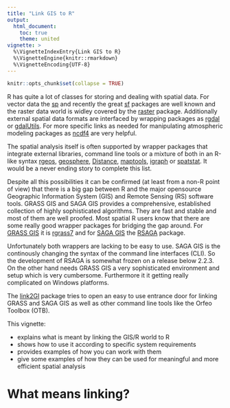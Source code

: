 ```yaml
---
title: "Link GIS to R"
output:
  html_document:
    toc: true
    theme: united
vignette: >
  %\VignetteIndexEntry{Link GIS to R}
  %\VignetteEngine{knitr::rmarkdown}
  %\VignetteEncoding{UTF-8}
---
```


```r
knitr::opts_chunk$set(collapse = TRUE)
```

R has quite a lot of classes for storing and dealing with spatial data. For vector data the [sp](https://CRAN.R-project.org/package=sp) and recently the great [sf](https://CRAN.R-project.org/package=sf) packages are well known and the raster data world is widley covered by the [raster](https://CRAN.R-project.org/package=raster) package. Additionally external spatial data formats are interfaced by wrapping packages as [rgdal](https://CRAN.R-project.org/package=rgdal) or [gdalUtils](https://CRAN.R-project.org/package=gdalUtils). For more specific links as needed for manipulating atmospheric modeling packages as [ncdf4](https://CRAN.R-project.org/package=ncdf4) are very helpful.

The spatial analysis itself is often supported by wrapper packages that integrate external libraries, command line tools or a mixture of both in an R-like syntax [rgeos](https://CRAN.R-project.org/package=rgeos), [geosphere](https://CRAN.R-project.org/package=geosphere), [Distance](https://CRAN.R-project.org/package=Distance), [maptools](https://CRAN.R-project.org/package=maptools), [igraph](https://CRAN.R-project.org/package=igraph) or [spatstat](https://CRAN.R-project.org/package=spatstat). It  would be a never ending story to complete this list. 

Despite all this possibilities it can be confirmed (at least from a non-R point of view) that there  is a big gap between R and the major opensource Geographic Information System (GIS) and Remote Sensing (RS) software tools. GRASS GIS and SAGA GIS provides a comprehensive, established collection of highly sophisticated algorithms. They are fast and stable and most of them are well proofed. Most spatial R  users know that there are some really good wrapper packages for bridging the gap around. For [GRASS GIS](https://grass.osgeo.org/) it is [rgrass7](https://CRAN.R-project.org/package=rgrass7) and for [SAGA GIS](http://www.saga-gis.org/)  the [RSAGA](https://CRAN.R-project.org/package=RSAGA) package. 

Unfortunately  both wrappers are lacking to be easy to use. SAGA GIS is the continously changing the syntax of the command line interfaces (CLI). So the development of RSAGA is somewhat frozen on a release below 2.2.3. On the other hand needs GRASS GIS  a very sophisticated environment and setup which is very cumbersome. Furthermore it it getting really complicated on Windows platforms.

The [link2GI](https://CRAN.R-project.org/package=RSAGA) package tries to open an easy to use entrance door for linking GRASS and SAGA GIS as well as other command line tools like the Orfeo Toolbox (OTB). 

This vignette:

* explains what is meant by linking the GIS/R world to R
* shows how to use it according to specific system requirements
* provides examples of how you can work with them
* give some examples of how they can be used for meaningful and more efficient spatial analysis

# What means linking?



